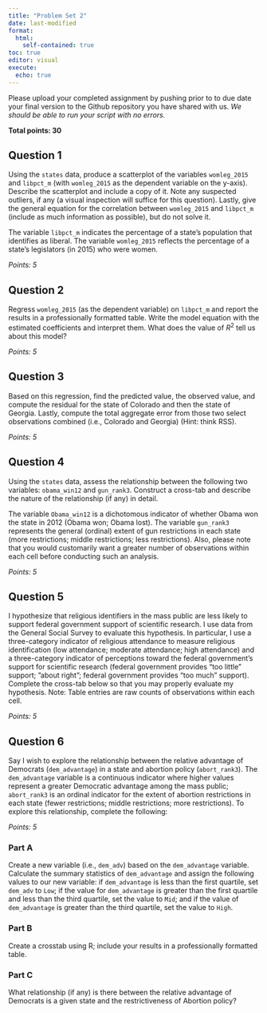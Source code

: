```yaml
---
title: "Problem Set 2"
date: last-modified
format: 
  html:
    self-contained: true
toc: true
editor: visual
execute: 
  echo: true
---
```


Please upload your completed assignment by pushing prior to to due date your final version to the Github repository you have shared with us. *We should be able to run your script with no errors.*  

**Total points: 30**

## Question 1

Using the `states` data, produce a scatterplot of the variables `womleg_2015` and `libpct_m` (with `womleg_2015` as the dependent variable on the y-axis). Describe the scatterplot and include a copy of it. Note any suspected outliers, if any (a visual inspection will suffice for this question). Lastly, give the general equation for the correlation between `womleg_2015` and `libpct_m` (include as much information as possible), but do not solve it.

::: {.callout-note}
The variable `libpct_m` indicates the percentage of a state’s population that identifies as liberal. The variable `womleg_2015` reflects the percentage of a state’s legislators (in 2015) who were women.
:::

*Points: 5*

## Question 2

Regress `womleg_2015` (as the dependent variable) on `libpct_m` and report the results in a professionally formatted table. Write the model equation with the estimated coefficients and interpret them. What does the value of $R^2$ tell us about this model?

*Points: 5*

## Question 3

Based on this regression, find the predicted value, the observed value, and compute the residual for the state of Colorado and then the state of Georgia. Lastly, compute the total aggregate error from those two select observations combined (i.e., Colorado and Georgia) (Hint: think RSS).

*Points: 5*

## Question 4

Using the `states` data, assess the relationship between the following two variables: `obama_win12` and `gun_rank3`. Construct a cross-tab and describe the nature of the relationship (if any) in detail.

::: {.callout-note}
The variable `Obama_win12` is a dichotomous indicator of whether Obama won the state in 2012 (Obama won; Obama lost). The variable `gun_rank3` represents the general (ordinal) extent of gun restrictions in each state (more restrictions; middle restrictions; less restrictions). Also, please note that you would customarily want a greater number of observations within each cell before conducting such an analysis.
:::

*Points: 5*

## Question 5

I hypothesize that religious identifiers in the mass public are less likely to support federal government support of scientific research. I use data from the General Social Survey to evaluate this hypothesis. In particular, I use a three-category indicator of religious attendance to measure religious identification (low attendance; moderate attendance; high attendance) and a three-category indicator of perceptions toward the federal government’s support for scientific research (federal government provides “too little” support; ”about right”; federal government provides “too much” support). Complete the cross-tab below so that you may properly evaluate my hypothesis. Note: Table entries are raw counts of observations within each cell.

*Points: 5*

## Question 6 

Say I wish to explore the relationship between the relative advantage of Democrats (`dem_advantage`) in a state and abortion policy (`abort_rank3`). The `dem_advantage` variable is a continuous indicator where higher values represent a greater Democratic advantage among the mass public; `abort_rank3` is an ordinal indicator for the extent of abortion restrictions in each state (fewer restrictions; middle restrictions; more restrictions). To explore this relationship, complete the following:

*Points: 5*

### Part A

Create a new variable (i.e., `dem_adv`) based on the `dem_advantage` variable. Calculate the summary statistics of `dem_advantage` and assign the following values to our new variable: if `dem_advantage` is less than the first quartile, set `dem_adv` to `Low`; if the value for `dem_advantage` is greater than the first quartile and less than the third quartile, set the value to `Mid`; and if the value of `dem_advantage` is greater than the third quartile, set the value to `High`.

### Part B

Create a crosstab using R; include your results in a professionally formatted table.

### Part C

What relationship (if any) is there between the relative advantage of Democrats is a given state and the restrictiveness of Abortion policy?


